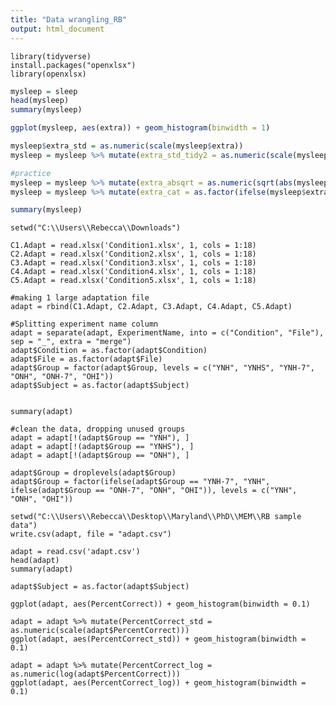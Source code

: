 ```yaml
---
title: "Data wrangling_RB"
output: html_document
---
```

```packages
library(tidyverse)
install.packages("openxlsx")
library(openxlsx)
```


```r
mysleep = sleep
head(mysleep)
summary(mysleep)

ggplot(mysleep, aes(extra)) + geom_histogram(binwidth = 1)

mysleep$extra_std = as.numeric(scale(mysleep$extra))
mysleep = mysleep %>% mutate(extra_std_tidy2 = as.numeric(scale(mysleep$extra)))

#practice
mysleep = mysleep %>% mutate(extra_absqrt = as.numeric(sqrt(abs(mysleep$extra))))
mysleep = mysleep %>% mutate(extra_cat = as.factor(ifelse(mysleep$extra <= 0, "low", ifelse(mysleep$extra < 3, "medium", "high"))))

summary(mysleep)

````

```reading

setwd("C:\\Users\\Rebecca\\Downloads")

C1.Adapt = read.xlsx('Condition1.xlsx', 1, cols = 1:18)
C2.Adapt = read.xlsx('Condition2.xlsx', 1, cols = 1:18)
C3.Adapt = read.xlsx('Condition3.xlsx', 1, cols = 1:18)
C4.Adapt = read.xlsx('Condition4.xlsx', 1, cols = 1:18)
C5.Adapt = read.xlsx('Condition5.xlsx', 1, cols = 1:18)

#making 1 large adaptation file
adapt = rbind(C1.Adapt, C2.Adapt, C3.Adapt, C4.Adapt, C5.Adapt)

#Splitting experiment name column
adapt = separate(adapt, ExperimentName, into = c("Condition", "File"), sep = "_", extra = "merge")
adapt$Condition = as.factor(adapt$Condition)
adapt$File = as.factor(adapt$File)
adapt$Group = factor(adapt$Group, levels = c("YNH", "YNHS", "YNH-7", "ONH", "ONH-7", "OHI"))
adapt$Subject = as.factor(adapt$Subject)


summary(adapt)

#clean the data, dropping unused groups
adapt = adapt[!(adapt$Group == "YNH"), ]
adapt = adapt[!(adapt$Group == "YNHS"), ]
adapt = adapt[!(adapt$Group == "ONH"), ]

adapt$Group = droplevels(adapt$Group)
adapt$Group = factor(ifelse(adapt$Group == "YNH-7", "YNH", ifelse(adapt$Group == "ONH-7", "ONH", "OHI")), levels = c("YNH", "ONH", "OHI"))

setwd("C:\\Users\\Rebecca\\Desktop\\Maryland\\PhD\\MEM\\RB sample data")
write.csv(adapt, file = "adapt.csv")

```


```extension
adapt = read.csv('adapt.csv')
head(adapt)
summary(adapt)

adapt$Subject = as.factor(adapt$Subject)

ggplot(adapt, aes(PercentCorrect)) + geom_histogram(binwidth = 0.1)

adapt = adapt %>% mutate(PercentCorrect_std = as.numeric(scale(adapt$PercentCorrect)))
ggplot(adapt, aes(PercentCorrect_std)) + geom_histogram(binwidth = 0.1)

adapt = adapt %>% mutate(PercentCorrect_log = as.numeric(log(adapt$PercentCorrect)))
ggplot(adapt, aes(PercentCorrect_log)) + geom_histogram(binwidth = 0.1)


```
